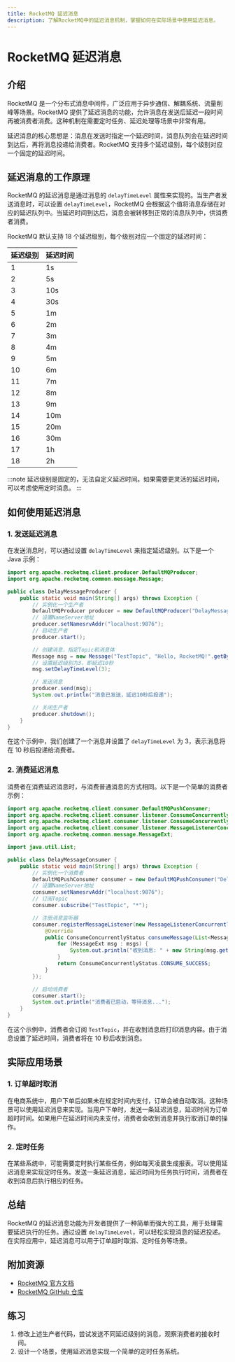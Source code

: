 ```yaml
---
title: RocketMQ 延迟消息
description: 了解RocketMQ中的延迟消息机制，掌握如何在实际场景中使用延迟消息。
---
```


# RocketMQ 延迟消息

## 介绍

RocketMQ 是一个分布式消息中间件，广泛应用于异步通信、解耦系统、流量削峰等场景。RocketMQ 提供了延迟消息的功能，允许消息在发送后延迟一段时间再被消费者消费。这种机制在需要定时任务、延迟处理等场景中非常有用。

延迟消息的核心思想是：消息在发送时指定一个延迟时间，消息队列会在延迟时间到达后，再将消息投递给消费者。RocketMQ 支持多个延迟级别，每个级别对应一个固定的延迟时间。

## 延迟消息的工作原理

RocketMQ 的延迟消息是通过消息的 `delayTimeLevel` 属性来实现的。当生产者发送消息时，可以设置 `delayTimeLevel`，RocketMQ 会根据这个值将消息存储在对应的延迟队列中。当延迟时间到达后，消息会被转移到正常的消息队列中，供消费者消费。

RocketMQ 默认支持 18 个延迟级别，每个级别对应一个固定的延迟时间：

| 延迟级别 | 延迟时间 |
|----------|----------|
| 1        | 1s       |
| 2        | 5s       |
| 3        | 10s      |
| 4        | 30s      |
| 5        | 1m       |
| 6        | 2m       |
| 7        | 3m       |
| 8        | 4m       |
| 9        | 5m       |
| 10       | 6m       |
| 11       | 7m       |
| 12       | 8m       |
| 13       | 9m       |
| 14       | 10m      |
| 15       | 20m      |
| 16       | 30m      |
| 17       | 1h       |
| 18       | 2h       |

:::note
延迟级别是固定的，无法自定义延迟时间。如果需要更灵活的延迟时间，可以考虑使用定时消息。
:::

## 如何使用延迟消息

### 1. 发送延迟消息

在发送消息时，可以通过设置 `delayTimeLevel` 来指定延迟级别。以下是一个 Java 示例：

```java
import org.apache.rocketmq.client.producer.DefaultMQProducer;
import org.apache.rocketmq.common.message.Message;

public class DelayMessageProducer {
    public static void main(String[] args) throws Exception {
        // 实例化一个生产者
        DefaultMQProducer producer = new DefaultMQProducer("DelayMessageProducerGroup");
        // 设置NameServer地址
        producer.setNamesrvAddr("localhost:9876");
        // 启动生产者
        producer.start();

        // 创建消息，指定Topic和消息体
        Message msg = new Message("TestTopic", "Hello, RocketMQ!".getBytes());
        // 设置延迟级别为3，即延迟10秒
        msg.setDelayTimeLevel(3);

        // 发送消息
        producer.send(msg);
        System.out.println("消息已发送，延迟10秒后投递");

        // 关闭生产者
        producer.shutdown();
    }
}
```

在这个示例中，我们创建了一个消息并设置了 `delayTimeLevel` 为 3，表示消息将在 10 秒后投递给消费者。

### 2. 消费延迟消息

消费者在消费延迟消息时，与消费普通消息的方式相同。以下是一个简单的消费者示例：

```java
import org.apache.rocketmq.client.consumer.DefaultMQPushConsumer;
import org.apache.rocketmq.client.consumer.listener.ConsumeConcurrentlyContext;
import org.apache.rocketmq.client.consumer.listener.ConsumeConcurrentlyStatus;
import org.apache.rocketmq.client.consumer.listener.MessageListenerConcurrently;
import org.apache.rocketmq.common.message.MessageExt;

import java.util.List;

public class DelayMessageConsumer {
    public static void main(String[] args) throws Exception {
        // 实例化一个消费者
        DefaultMQPushConsumer consumer = new DefaultMQPushConsumer("DelayMessageConsumerGroup");
        // 设置NameServer地址
        consumer.setNamesrvAddr("localhost:9876");
        // 订阅Topic
        consumer.subscribe("TestTopic", "*");

        // 注册消息监听器
        consumer.registerMessageListener(new MessageListenerConcurrently() {
            @Override
            public ConsumeConcurrentlyStatus consumeMessage(List<MessageExt> msgs, ConsumeConcurrentlyContext context) {
                for (MessageExt msg : msgs) {
                    System.out.println("收到消息: " + new String(msg.getBody()));
                }
                return ConsumeConcurrentlyStatus.CONSUME_SUCCESS;
            }
        });

        // 启动消费者
        consumer.start();
        System.out.println("消费者已启动，等待消息...");
    }
}
```

在这个示例中，消费者会订阅 `TestTopic`，并在收到消息后打印消息内容。由于消息设置了延迟时间，消费者将在 10 秒后收到消息。

## 实际应用场景

### 1. 订单超时取消

在电商系统中，用户下单后如果未在规定时间内支付，订单会被自动取消。这种场景可以使用延迟消息来实现。当用户下单时，发送一条延迟消息，延迟时间为订单超时时间。如果用户在延迟时间内未支付，消费者会收到消息并执行取消订单的操作。

### 2. 定时任务

在某些系统中，可能需要定时执行某些任务，例如每天凌晨生成报表。可以使用延迟消息来实现定时任务。发送一条延迟消息，延迟时间为任务执行时间，消费者在收到消息后执行相应的任务。

## 总结

RocketMQ 的延迟消息功能为开发者提供了一种简单而强大的工具，用于处理需要延迟执行的任务。通过设置 `delayTimeLevel`，可以轻松实现消息的延迟投递。在实际应用中，延迟消息可以用于订单超时取消、定时任务等场景。

## 附加资源

- [RocketMQ 官方文档](https://rocketmq.apache.org/docs/)
- [RocketMQ GitHub 仓库](https://github.com/apache/rocketmq)

## 练习

1. 修改上述生产者代码，尝试发送不同延迟级别的消息，观察消费者的接收时间。
2. 设计一个场景，使用延迟消息实现一个简单的定时任务系统。